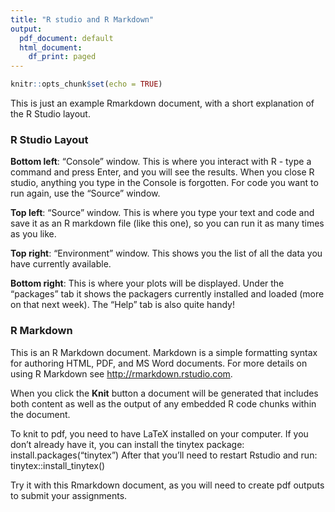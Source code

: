 ```yaml
---
title: "R studio and R Markdown"
output:
  pdf_document: default
  html_document:
    df_print: paged
---
```


```r
knitr::opts_chunk$set(echo = TRUE)
```

This is just an example Rmarkdown document, with a short explanation of the R Studio layout.

### R Studio Layout

**Bottom left**: "Console" window. This is where you interact with R - type a command and press Enter, and you will see the results. When you close R studio, anything you type in the Console is forgotten. For code you want to run again, use the "Source" window.

**Top left**: "Source" window. This is where you type your text and code and save it as an R markdown file (like this one), so you can run it as many times as you like.

**Top right**: "Environment" window. This shows you the list of all the data you have currently available.

**Bottom right**: This is where your plots will be displayed. Under the "packages" tab it shows the packagers currently installed and loaded (more on that next week). The "Help" tab is also quite handy!

### R Markdown

This is an R Markdown document. Markdown is a simple formatting syntax for authoring HTML, PDF, and MS Word documents. For more details on using R Markdown see <http://rmarkdown.rstudio.com>.

When you click the **Knit** button a document will be generated that includes both content as well as the output of any embedded R code chunks within the document.

To knit to pdf, you need to have LaTeX installed on your computer. If you don't already have it, you can install the tinytex package: install.packages("tinytex") After that you'll need to restart Rstudio and run: tinytex::install_tinytex()

Try it with this Rmarkdown document, as you will need to create pdf outputs to submit your assignments.
